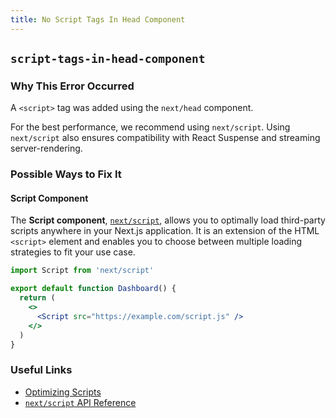 ```yaml
---
title: No Script Tags In Head Component
---
```


## `script-tags-in-head-component`

### Why This Error Occurred

A `<script>` tag was added using the `next/head` component.

For the best performance, we recommend using `next/script`. Using `next/script` also ensures compatibility with React Suspense and streaming server-rendering.

### Possible Ways to Fix It

#### Script Component

The **Script component**, [`next/script`](/docs/pages/api-reference/components/script), allows you to optimally load third-party scripts anywhere in your Next.js application. It is an extension of the HTML `<script>` element and enables you to choose between multiple loading strategies to fit your use case.

```jsx filename="pages/dashboard.js"
import Script from 'next/script'

export default function Dashboard() {
  return (
    <>
      <Script src="https://example.com/script.js" />
    </>
  )
}
```

### Useful Links

- [Optimizing Scripts](/docs/pages/building-your-application/optimizing/scripts)
- [`next/script` API Reference](/docs/pages/api-reference/components/script)
